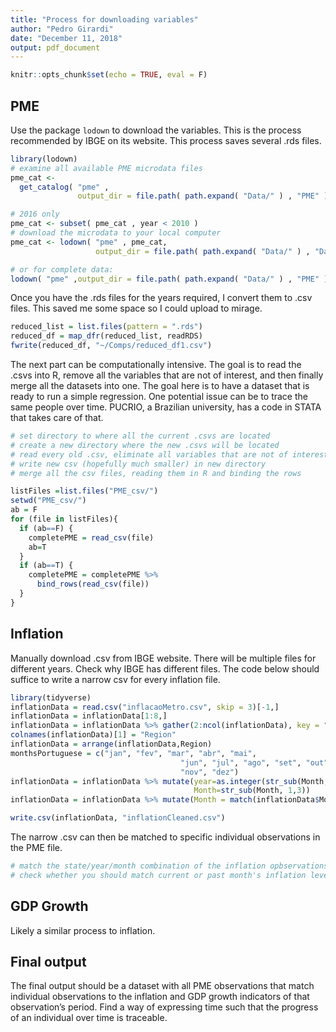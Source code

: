 ```yaml
---
title: "Process for downloading variables"
author: "Pedro Girardi"
date: "December 11, 2018"
output: pdf_document
---
```


```r
knitr::opts_chunk$set(echo = TRUE, eval = F)
```

## PME

Use the package `lodown` to download the variables. This is the process recommended by IBGE on its website. This process saves several .rds files. 

````r
library(lodown)
# examine all available PME microdata files
pme_cat <-
  get_catalog( "pme" ,
               output_dir = file.path( path.expand( "Data/" ) , "PME" ) )

# 2016 only
pme_cat <- subset( pme_cat , year < 2010 )
# download the microdata to your local computer
pme_cat <- lodown( "pme" , pme_cat, 
                   output_dir = file.path( path.expand( "Data/" ) , "Data/PME" ))

# or for complete data:
lodown( "pme" ,output_dir = file.path( path.expand( "Data/" ) , "PME" ) )
````


Once you have the .rds files for the years required, I convert them to .csv files. This saved me some space so I could upload to mirage. 

````r
reduced_list = list.files(pattern = ".rds")
reduced_df = map_dfr(reduced_list, readRDS)
fwrite(reduced_df, "~/Comps/reduced_df1.csv")
````

The next part can be computationally intensive. The goal is to read the .csvs into R, remove all the variables that are not of interest, and then finally merge all the datasets into one. The goal here is to have a dataset that is ready to run a simple regression. One potential issue can be to trace the same people over time. PUCRIO, a Brazilian university, has a code in STATA that takes care of that. 

````r
# set directory to where all the current .csvs are located
# create a new directory where the new .csvs will be located
# read every old .csv, eliminate all variables that are not of interest
# write new csv (hopefully much smaller) in new directory 
# merge all the csv files, reading them in R and binding the rows

listFiles =list.files("PME_csv/")
setwd("PME_csv/")
ab = F
for (file in listFiles){
  if (ab==F) {
    completePME = read_csv(file)
    ab=T
  }
  if (ab==T) {
    completePME = completePME %>%
      bind_rows(read_csv(file))
  }
}
````

## Inflation

Manually download .csv from IBGE website. There will be multiple files for different years. Check why IBGE has different files. The code below should suffice to write a narrow csv for every inflation file. 
````r
library(tidyverse)
inflationData = read.csv("inflacaoMetro.csv", skip = 3)[-1,]
inflationData = inflationData[1:8,]
inflationData = inflationData %>% gather(2:ncol(inflationData), key = "Month", value = "Inflation")
colnames(inflationData)[1] = "Region"
inflationData = arrange(inflationData,Region)
monthsPortuguese = c("jan", "fev", "mar", "abr", "mai",
                                      "jun", "jul", "ago", "set", "out",
                                      "nov", "dez")
inflationData = inflationData %>% mutate(year=as.integer(str_sub(Month, -4,-1)),
                                         Month=str_sub(Month, 1,3))
inflationData = inflationData %>% mutate(Month = match(inflationData$Month, monthsPortuguese))

write.csv(inflationData, "inflationCleaned.csv")
````

The narrow .csv can then be matched to specific individual observations in the PME file.

````r
# match the state/year/month combination of the inflation opbservations to the state/year/month of individuals in the PME dataset
# check whether you should match current or past month's inflation levels (probably past as one does not know their month's income during that month, so they will give past month's income?)
````

## GDP Growth

Likely a similar process to inflation.

## Final output

The final output should be a dataset with all PME observations that match individual observations to the inflation and GDP growth indicators of that observation's period. Find a way of expressing time such that the progress of an individual over time is traceable. 

